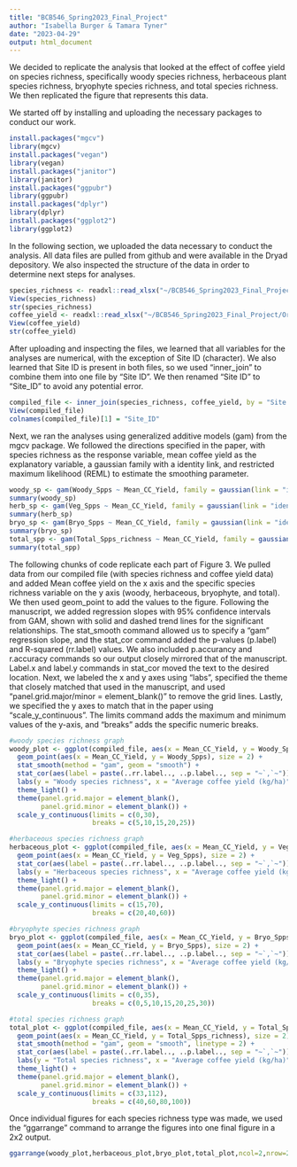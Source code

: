 ```yaml
---
title: "BCB546_Spring2023_Final_Project"
author: "Isabella Burger & Tamara Tyner"
date: "2023-04-29"
output: html_document
---
```


We decided to replicate the analysis that looked at the effect of coffee yield on species richness, specifically woody species richness, herbaceous plant species richness, bryophyte species richness, and total species richness. We then replicated the figure that represents this data.

We started off by installing and uploading the necessary packages to conduct our work.
```r
install.packages("mgcv")
library(mgcv)
install.packages("vegan")
library(vegan)
install.packages("janitor")
library(janitor)
install.packages("ggpubr")
library(ggpubr)
install.packages("dplyr")
library(dplyr)
install.packages("ggplot2")
library(ggplot2)
```


In the following section, we uploaded the data necessary to conduct the analysis. All data files are pulled from github and were available in the Dryad depository. We also inspected the structure of the data in order to determine next steps for analyses.
```r
species_richness <- readxl::read_xlsx("~/BCB546_Spring2023_Final_Project/Original Data Files/Coffee_yield.xlsx")
View(species_richness)
str(species_richness)
coffee_yield <- readxl::read_xlsx("~/BCB546_Spring2023_Final_Project/Original Data Files/Plant_species_richness.xlsx")
View(coffee_yield)
str(coffee_yield)

```

After uploading and inspecting the files, we learned that all variables for the analyses are numerical, with the exception of Site ID (character). We also learned that Site ID is present in both files, so we used "inner_join" to combine them into one file by "Site ID". We then renamed "Site ID" to "Site_ID" to avoid any potential error. 
```r
compiled_file <- inner_join(species_richness, coffee_yield, by = "Site ID")
View(compiled_file)
colnames(compiled_file)[1] = "Site_ID"
```

Next, we ran the analyses using generalized additive models (gam) from the mgcv package. We followed the directions specified in the paper, with species richness as the response variable, mean coffee yield as the explanatory variable, a gaussian family with a identity link, and restricted maximum likelihood (REML) to estimate the smoothing parameter. 
```r
woody_sp <- gam(Woody_Spps ~ Mean_CC_Yield, family = gaussian(link = "identity"), method = "REML", data = compiled_file)
summary(woody_sp)
herb_sp <- gam(Veg_Spps ~ Mean_CC_Yield, family = gaussian(link = "identity"), method = "REML", data = compiled_file)
summary(herb_sp)
bryo_sp <- gam(Bryo_Spps ~ Mean_CC_Yield, family = gaussian(link = "identity"), method = "REML", data = compiled_file)
summary(bryo_sp)
total_spp <- gam(Total_Spps_richness ~ Mean_CC_Yield, family = gaussian(link = "identity"), method = "REML", data = compiled_file)
summary(total_spp)

```

The following chunks of code replicate each part of Figure 3. We pulled data from our compiled file (with species richness and coffee yield data) and added Mean coffee yield on the x axis and the specific species richness variable on the y axis (woody, herbaceous, bryophyte, and total). We then used geom_point to add the values to the figure. Following the manuscript, we added regression slopes with 95% confidence intervals from GAM, shown with solid and dashed trend lines for the significant relationships. The stat_smooth command allowed us to specify a "gam" regression slope, and the stat_cor command added the p-values (p.label) and R-squared (rr.label) values. We also included p.accurancy and r.accuracy commands so our output closely mirrored that of the manuscript. Label.x and label.y commands in stat_cor moved the text to the desired location. Next, we labeled the x and y axes using "labs", specified the theme that closely matched that used in the manuscript, and used "panel.grid.major/minor = element_blank()" to remove the grid lines. Lastly, we specified the y axes to match that in the paper using "scale_y_continuous". The limits command adds the maximum and minimum values of the y-axis, and "breaks" adds the specific numeric breaks. 
```r
#woody species richness graph
woody_plot <- ggplot(compiled_file, aes(x = Mean_CC_Yield, y = Woody_Spps)) +
  geom_point(aes(x = Mean_CC_Yield, y = Woody_Spps), size = 2) +
  stat_smooth(method = "gam", geom = "smooth") + 
  stat_cor(aes(label = paste(..rr.label.., ..p.label.., sep = "~`,`~")), p.accuracy = 0.001, label.x = 1750) + 
  labs(y = "Woody species richness", x = "Average coffee yield (kg/ha)") + 
  theme_light() + 
  theme(panel.grid.major = element_blank(),
        panel.grid.minor = element_blank()) +
  scale_y_continuous(limits = c(0,30),
                     breaks = c(5,10,15,20,25))

```

```r
#herbaceous species richness graph
herbaceous_plot <- ggplot(compiled_file, aes(x = Mean_CC_Yield, y = Veg_Spps)) +
  geom_point(aes(x = Mean_CC_Yield, y = Veg_Spps), size = 2) +
  stat_cor(aes(label = paste(..rr.label.., ..p.label.., sep = "~`,`~")), p.accuracy = 0.01, r.accuracy = 0.01,label.x = 1750) + 
  labs(y = "Herbaceous species richness", x = "Average coffee yield (kg/ha)") + 
  theme_light() + 
  theme(panel.grid.major = element_blank(),
        panel.grid.minor = element_blank()) +
  scale_y_continuous(limits = c(15,70),
                     breaks = c(20,40,60))
```

```r
#bryophyte species richness graph
bryo_plot <- ggplot(compiled_file, aes(x = Mean_CC_Yield, y = Bryo_Spps)) +
  geom_point(aes(x = Mean_CC_Yield, y = Bryo_Spps), size = 2) +
  stat_cor(aes(label = paste(..rr.label.., ..p.label.., sep = "~`,`~")), p.accuracy = 0.01, r.accuracy = 0.001, label.x = 1750) + 
  labs(y = "Bryophyte species richness", x = "Average coffee yield (kg/ha)") + 
  theme_light() + 
  theme(panel.grid.major = element_blank(),
        panel.grid.minor = element_blank()) +
  scale_y_continuous(limits = c(0,35),
                     breaks = c(0,5,10,15,20,25,30))
```

```r
#total species richness graph
total_plot <- ggplot(compiled_file, aes(x = Mean_CC_Yield, y = Total_Spps_richness)) +
  geom_point(aes(x = Mean_CC_Yield, y = Total_Spps_richness), size = 2) +
  stat_smooth(method = "gam", geom = "smooth", linetype = 2) + 
  stat_cor(aes(label = paste(..rr.label.., ..p.label.., sep = "~`,`~")), p.accuracy = 0.001, r.accuracy = 0.01, label.y = 108, label.x = 1750) + 
  labs(y = "Total species richness", x = "Average coffee yield (kg/ha)") + 
  theme_light() + 
  theme(panel.grid.major = element_blank(),
        panel.grid.minor = element_blank()) +
  scale_y_continuous(limits = c(33,112),
                     breaks = c(40,60,80,100))
```

Once individual figures for each species richness type was made, we used the "ggarrange" command to arrange the figures into one final figure in a 2x2 output. 
```r
ggarrange(woody_plot,herbaceous_plot,bryo_plot,total_plot,ncol=2,nrow=2)
```


